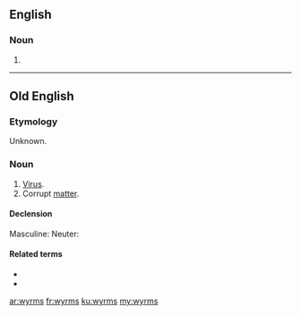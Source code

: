 ==English==

===Noun===
{{head|en|noun plural form}}

# {{plural of|wyrm|lang=en}}

----
==Old English==

===Etymology===
Unknown. 

===Noun===
{{ang-noun|mn}}

# [[virus|Virus]].
# Corrupt [[matter]].

====Declension====
Masculine:
{{ang-decl-noun-a-m|wyrms}}
Neuter:
{{ang-decl-noun-a-n|wyrms}}

====Related terms====
* {{l|ang|ġewyrms}}
* {{l|ang|wyrmsan}}

[[ar:wyrms]]
[[fr:wyrms]]
[[ku:wyrms]]
[[my:wyrms]]